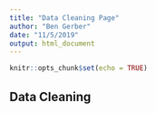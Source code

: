 ```yaml
---
title: "Data Cleaning Page"
author: "Ben Gerber"
date: "11/5/2019"
output: html_document
---
```


```r
knitr::opts_chunk$set(echo = TRUE)
```

## Data Cleaning